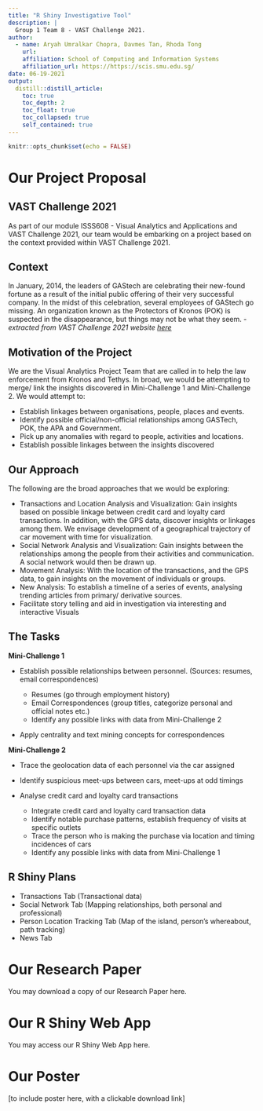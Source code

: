 ```yaml
---
title: "R Shiny Investigative Tool"
description: |
  Group 1 Team 8 - VAST Challenge 2021.
author:
  - name: Aryah Umralkar Chopra, Davmes Tan, Rhoda Tong 
    url: 
    affiliation: School of Computing and Information Systems
    affiliation_url: https://https://scis.smu.edu.sg/
date: 06-19-2021
output:
  distill::distill_article:
    toc: true
    toc_depth: 2
    toc_float: true
    toc_collapsed: true
    self_contained: true
---
```



```r
knitr::opts_chunk$set(echo = FALSE)
```

# Our Project Proposal

## VAST Challenge 2021
As part of our module ISSS608 - Visual Analytics and Applications and VAST Challenge 2021, our team would be embarking on a project based on the context provided within VAST Challenge 2021.

## Context
In January, 2014, the leaders of GAStech are celebrating their new-found fortune as a result of the initial public offering of their very successful company. In the midst of this celebration, several employees of GAStech go missing. An organization known as the Protectors of Kronos (POK) is suspected in the disappearance, but things may not be what they seem. - *extracted from VAST Challenge 2021 website [here](https://vast-challenge.github.io/2021/)*

## Motivation of the Project
We are the Visual Analytics Project Team that are called in to help the law enforcement from Kronos and Tethys. In broad, we would be attempting to merge/ link the insights discovered in Mini-Challenge 1 and Mini-Challenge 2. We would attempt to:

* Establish linkages between organisations, people, places and events.
* Identify possible official/non-official relationships among GASTech, POK, the APA and Government.
* Pick up any anomalies with regard to people, activities and locations.
* Establish possible linkages between the insights discovered

## Our Approach
The following are the broad approaches that we would be exploring:

* Transactions and Location Analysis and Visualization: Gain insights based on possible linkage between credit card and loyalty card transactions. In addition, with the GPS data, discover insights or linkages among them. We envisage development of a geographical trajectory of car movement with time for visualization.
* Social Network Analysis and Visualization: Gain insights between the relationships among the people from their activities and communication. A social network would then be drawn up.
* Movement Analysis: With the location of the transactions, and the GPS data, to gain insights on the movement of individuals or groups.
* New Analysis: To establish a timeline of a series of events, analysing trending articles from primary/ derivative sources.
* Facilitate story telling and aid in investigation via interesting and interactive Visuals

## The Tasks
**Mini-Challenge 1**

* Establish possible relationships between personnel. (Sources: resumes, email correspondences) 

  + Resumes (go through employment history)
  + Email Correspondences (group titles, categorize personal and official notes etc.)
  + Identify any possible links with data from Mini-Challenge 2

* Apply centrality and text mining concepts for correspondences

**Mini-Challenge 2**

* Trace the geolocation data of each personnel via the car assigned 

* Identify suspicious meet-ups between cars, meet-ups at odd timings

* Analyse credit card and loyalty card transactions

  + Integrate credit card and loyalty card transaction data
  + Identify notable purchase patterns, establish frequency of visits at specific outlets
  + Trace the person who is making the purchase via location and timing incidences of cars
  + Identify any possible links with data from Mini-Challenge 1

## R Shiny Plans
* Transactions Tab (Transactional data)
* Social Network Tab (Mapping relationships, both personal and professional)
* Person Location Tracking Tab (Map of the island, person's whereabout, path tracking)
* News Tab

# Our Research Paper

You may download a copy of our Research Paper here.

# Our R Shiny Web App

You may access our R Shiny Web App here.

# Our Poster

[to include poster here, with a clickable download link]
